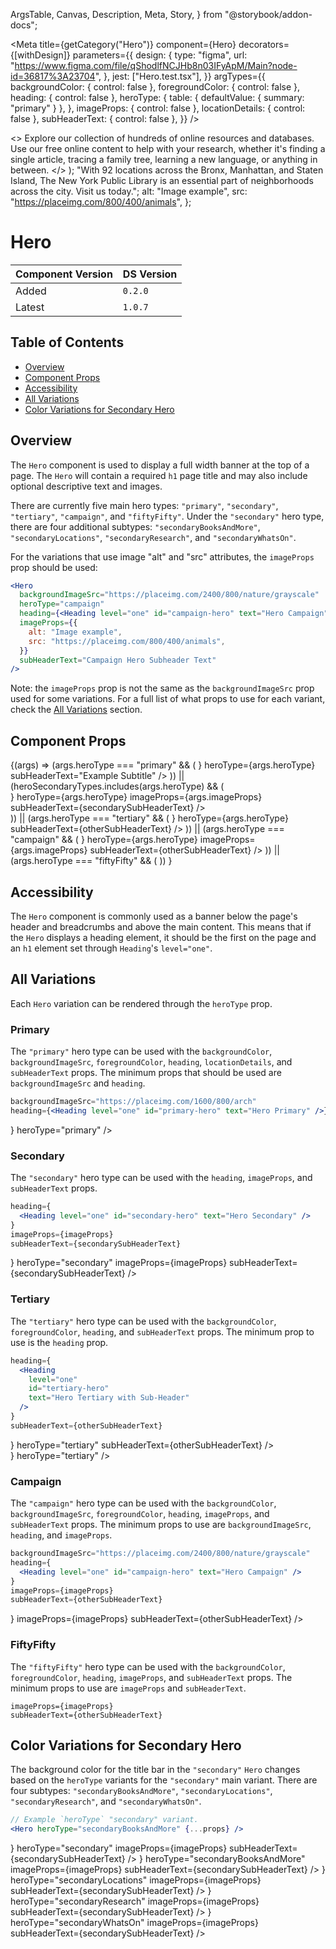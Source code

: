   ArgsTable,
  Canvas,
  Description,
  Meta,
  Story,
} from "@storybook/addon-docs";


<Meta
  title={getCategory("Hero")}
  component={Hero}
  decorators={[withDesign]}
  parameters={{
    design: {
      type: "figma",
      url: "https://www.figma.com/file/qShodlfNCJHb8n03IFyApM/Main?node-id=36817%3A23704",
    },
    jest: ["Hero.test.tsx"],
  }}
  argTypes={{
    backgroundColor: { control: false },
    foregroundColor: { control: false },
    heading: { control: false },
    heroType: {
      table: { defaultValue: { summary: "primary" } },
    },
    imageProps: { control: false },
    locationDetails: { control: false },
    subHeaderText: { control: false },
  }}
/>

  <>
    Explore our collection of hundreds of online resources and databases. Use
    our free online content to help with your research, whether it's finding a
    single article, tracing a family tree, learning a new language, or anything
    in between.
  </>
);
  "With 92 locations across the Bronx, Manhattan, and Staten Island, The New York Public Library is an essential part of neighborhoods across the city. Visit us today.";
  alt: "Image example",
  src: "https://placeimg.com/800/400/animals",
};

# Hero

| Component Version | DS Version |
| ----------------- | ---------- |
| Added             | `0.2.0`    |
| Latest            | `1.0.7`    |

## Table of Contents

- [Overview](#overview)
- [Component Props](#component-props)
- [Accessibility](#accessibility)
- [All Variations](#all-variations)
- [Color Variations for Secondary Hero](#color-variations-for-secondary-hero)

## Overview

<Description of={Hero} />

The `Hero` component is used to display a full width banner at the top of a page.
The `Hero` will contain a required `h1` page title and may also include optional
descriptive text and images.

There are currently five main hero types: `"primary"`, `"secondary"`,
`"tertiary"`, `"campaign"`, and `"fiftyFifty"`. Under the `"secondary"` hero type,
there are four additional subtypes: `"secondaryBooksAndMore"`, `"secondaryLocations"`,
`"secondaryResearch"`, and `"secondaryWhatsOn"`.

For the variations that use image "alt" and "src" attributes, the `imageProps`
prop should be used:

```jsx
<Hero
  backgroundImageSrc="https://placeimg.com/2400/800/nature/grayscale"
  heroType="campaign"
  heading={<Heading level="one" id="campaign-hero" text="Hero Campaign" />}
  imageProps={{
    alt: "Image example",
    src: "https://placeimg.com/800/400/animals",
  }}
  subHeaderText="Campaign Hero Subheader Text"
/>
```

Note: the `imageProps` prop is not the same as the `backgroundImageSrc` prop used
for some variations. For a full list of what props to use for each variant, check
the [All Variations](#all-variations) section.

## Component Props

<Canvas withToolbar>
  <Story
    name="Hero with Controls"
    args={{
      backgroundColor: undefined,
      backgroundImageSrc: undefined,
      foregroundColor: undefined,
      heading: undefined,
      heroType: "primary",
      imageProps,
      locationDetails: undefined,
      subHeaderText: undefined,
    }}
  >
    {(args) =>
      (args.heroType === "primary" && (
        <Hero
          {...args}
          backgroundImageSrc="https://placeimg.com/2400/800/nature"
          heading={<Heading level="one" id="1" text="Hero Primary" />}
          heroType={args.heroType}
          subHeaderText="Example Subtitle"
        />
      )) ||
      (heroSecondaryTypes.includes(args.heroType) && (
        <div className="nypl--books-and-more">
          <Hero
            {...args}
            heading={<Heading level="one" id="1" text="Hero Secondary" />}
            heroType={args.heroType}
            imageProps={args.imageProps}
            subHeaderText={secondarySubHeaderText}
          />
        </div>
      )) ||
      (args.heroType === "tertiary" && (
        <Hero
          {...args}
          heading={<Heading level="one" id="1" text="Hero Tertiary" />}
          heroType={args.heroType}
          subHeaderText={otherSubHeaderText}
        />
      )) ||
      (args.heroType === "campaign" && (
        <Hero
          {...args}
          backgroundImageSrc="https://placeimg.com/2400/800/nature"
          heading={<Heading level="one" id="1" text="Hero Campaign" />}
          heroType={args.heroType}
          imageProps={args.imageProps}
          subHeaderText={otherSubHeaderText}
        />
      )) ||
      (args.heroType === "fiftyFifty" && (
        <Hero
          {...args}
          heroType={args.heroType}
          imageProps={args.imageProps}
          subHeaderText={otherSubHeaderText}
        />
      ))
    }
  </Story>
</Canvas>

<ArgsTable story="Hero with Controls" />

## Accessibility

The `Hero` component is commonly used as a banner below the page's header and
breadcrumbs and above the main content. This means that if the `Hero` displays
a heading element, it should be the first on the page and an `h1` element set
through `Heading`'s `level="one"`.

## All Variations

Each `Hero` variation can be rendered through the `heroType` prop.

### Primary

The `"primary"` hero type can be used with the `backgroundColor`, `backgroundImageSrc`,
`foregroundColor`, `heading`, `locationDetails`, and `subHeaderText` props. The
minimum props that should be used are `backgroundImageSrc` and `heading`.

```jsx
backgroundImageSrc="https://placeimg.com/1600/800/arch"
heading={<Heading level="one" id="primary-hero" text="Hero Primary" />}
```

<Canvas>
  <DSProvider>
    <Hero
      backgroundImageSrc="https://placeimg.com/1600/800/arch"
      heading={<Heading level="one" id="primary-hero" text="Hero Primary" />}
      heroType="primary"
    />
  </DSProvider>
</Canvas>

### Secondary

The `"secondary"` hero type can be used with the `heading`, `imageProps`, and
`subHeaderText` props.

```jsx
heading={
  <Heading level="one" id="secondary-hero" text="Hero Secondary" />
}
imageProps={imageProps}
subHeaderText={secondarySubHeaderText}
```

<Canvas>
  <DSProvider>
    <Hero
      heading={
        <Heading level="one" id="secondary-hero" text="Hero Secondary" />
      }
      heroType="secondary"
      imageProps={imageProps}
      subHeaderText={secondarySubHeaderText}
    />
  </DSProvider>
</Canvas>

### Tertiary

The `"tertiary"` hero type can be used with the `backgroundColor`, `foregroundColor`,
`heading`, and `subHeaderText` props. The minimum prop to use is the `heading`
prop.

```jsx
heading={
  <Heading
    level="one"
    id="tertiary-hero"
    text="Hero Tertiary with Sub-Header"
  />
}
subHeaderText={otherSubHeaderText}
```

<Canvas>
  <DSProvider>
    <Hero
      heading={
        <Heading
          level="one"
          id="tertiary-hero"
          text="Hero Tertiary with Sub-Header"
        />
      }
      heroType="tertiary"
      subHeaderText={otherSubHeaderText}
    />
    <br />
    <Hero
      heading={
        <Heading
          level="one"
          id="tertiary-hero"
          text="Hero Tertiary without Sub-Header text"
        />
      }
      heroType="tertiary"
    />
  </DSProvider>
</Canvas>

### Campaign

The `"campaign"` hero type can be used with the `backgroundColor`,
`backgroundImageSrc`, `foregroundColor`, `heading`, `imageProps`, and
`subHeaderText` props. The minimum props to use are `backgroundImageSrc`,
`heading`, and `imageProps`.

```jsx
backgroundImageSrc="https://placeimg.com/2400/800/nature/grayscale"
heading={
  <Heading level="one" id="campaign-hero" text="Hero Campaign" />
}
imageProps={imageProps}
subHeaderText={otherSubHeaderText}
```

<Canvas>
  <DSProvider>
    <Hero
      backgroundImageSrc="https://placeimg.com/2400/800/nature/grayscale"
      heroType="campaign"
      heading={<Heading level="one" id="campaign-hero" text="Hero Campaign" />}
      imageProps={imageProps}
      subHeaderText={otherSubHeaderText}
    />
  </DSProvider>
</Canvas>

### FiftyFifty

The `"fiftyFifty"` hero type can be used with the `backgroundColor`,
`foregroundColor`, `heading`, `imageProps`, and `subHeaderText` props. The
minimum props to use are `imageProps` and `subHeaderText`.

```
imageProps={imageProps}
subHeaderText={otherSubHeaderText}
```

<Canvas>
  <DSProvider>
    <Hero
      heroType="fiftyFifty"
      imageProps={imageProps}
      subHeaderText={otherSubHeaderText}
    />
  </DSProvider>
</Canvas>

## Color Variations for Secondary Hero

The background color for the title bar in the `"secondary"` `Hero` changes based
on the `heroType` variants for the `"secondary"` main variant. There are four
subtypes: `"secondaryBooksAndMore"`, `"secondaryLocations"`, `"secondaryResearch"`,
and `"secondaryWhatsOn"`.

```jsx
// Example `heroType` "secondary" variant.
<Hero heroType="secondaryBooksAndMore" {...props} />
```

<Canvas>
  <Story name="Color Variations for Secondary Hero">
    <SimpleGrid columns={1}>
      <Heading id="main-secondary-heading" text="secondary" />
      <Hero
        heading={
          <Heading level="one" id="main-secondary-hero" text="Secondary" />
        }
        heroType="secondary"
        imageProps={imageProps}
        subHeaderText={secondarySubHeaderText}
      />
      <Heading id="books-heading" text="secondaryBooksAndMore" />
      <Hero
        heading={<Heading level="one" id="books-hero" text="Books and More" />}
        heroType="secondaryBooksAndMore"
        imageProps={imageProps}
        subHeaderText={secondarySubHeaderText}
      />
      <Heading id="location-heading" text="secondaryLocations" />
      <Hero
        heading={<Heading level="one" id="locations-hero" text="Locations" />}
        heroType="secondaryLocations"
        imageProps={imageProps}
        subHeaderText={secondarySubHeaderText}
      />
      <Heading id="research-heading" text="secondaryResearch" />
      <Hero
        heading={<Heading level="one" id="research-hero" text="Research" />}
        heroType="secondaryResearch"
        imageProps={imageProps}
        subHeaderText={secondarySubHeaderText}
      />
      <Heading id="whats-on-heading" text="secondaryWhatsOn" />
      <Hero
        heading={<Heading level="one" id="whats-on-hero" text="What's On" />}
        heroType="secondaryWhatsOn"
        imageProps={imageProps}
        subHeaderText={secondarySubHeaderText}
      />
    </SimpleGrid>
  </Story>
</Canvas>
